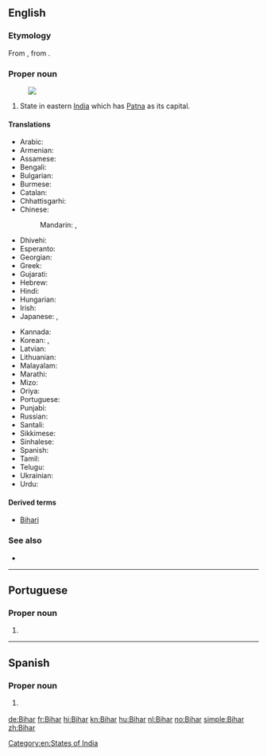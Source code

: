 {{also|bihar}}
==English==
{{wikipedia}}

===Etymology===
From {{etyl|hi|en}} {{m|hi|बिहार|tr=Bihār}}, from {{etyl|sa|en}} {{m|sa|विहार|tr=vihāra||temple; monastery}}.

===Proper noun===
{{en-proper noun}}
[[Image:Bihar in India (disputed hatched).svg|thumb|]]

# State in eastern [[India]] which has [[Patna]] as its capital.

====Translations====
{{trans-top|a state in eastern India}}
* Arabic: {{t|ar|بِيهَار|m}}
* Armenian: {{t|hy|Բիհար}}
* Assamese: {{t-needed|as}}
* Bengali: {{t|bn|বিহার|tr=Bihar|sc=Beng}}
* Bulgarian: {{t-needed|bg}}
* Burmese: {{t|my|ဗီဟာ|sc=Mymr}}
* Catalan: {{t|ca|Bihar}}
* Chhattisgarhi: {{t-needed|hne}}
* Chinese:
*: Mandarin: {{t+|cmn|比哈爾邦|sc=Hani}}, {{t|cmn|比哈尔邦|tr=Bǐhā'ěr-bāng|sc=Hani}}
* Dhivehi: {{t|dv|ބިހާރު|sc=Thaa}}
* Esperanto: {{t|eo|Biharo}}
* Georgian: {{t|ka|ბიჰარი|sc=Geor}}
* Greek: {{t+|el|Μπιχάρ|sc=Grek}}
* Gujarati: {{t|gu|બિહાર|sc=Gujr|tr=bihār}}
* Hebrew: {{t|he|ביהר}}
* Hindi: {{t+|hi|बिहार|tr=bihār}}
* Hungarian: {{t+|hu|Bihár}}
* Irish: {{t|ga|Biohár|m}}
* Japanese: {{t|ja|ビハール州|tr=Bihāru-shū}}, {{t|ja|ビハール|tr=Bihāru}}
{{trans-mid}}
* Kannada: {{t+|kn|ಬಿಹಾರ|sc=Knda}}
* Korean: {{t|ko|비하르 주|tr=Bihareu ju|sc=Hang}}, {{t|ko|비하르|tr=Bihareu|sc=Hang}}
* Latvian: {{t|lv|Bihāra}}
* Lithuanian: {{t|lt|Biharas}}
* Malayalam: {{t|ml|ബിഹാർ|sc=Mlym}}
* Marathi: {{t|mr|बिहार|sc=Deva|tr=bihār}}
* Mizo: {{t-needed|lus}}
* Oriya: {{t+|or|ବିହାର|sc=Orya}}
* Portuguese: {{t|pt|Bihar|m}}
* Punjabi: {{t|pa|ਬਿਹਾਰ|sc=Guru|tr=bihār}}
* Russian: {{t+|ru|Биха́р|m}}
* Santali: {{t-needed|sat}}
* Sikkimese: {{t-needed|sip}}
* Sinhalese: {{t-needed|si}}
* Spanish: {{t|es|Bihar}}
* Tamil: {{t|ta|பீகார்|sc=Taml}}
* Telugu: {{t+|te|బీహార్}}
* Ukrainian: {{t|uk|Біхар|sc=Cyrl}}
* Urdu: {{t|ur|بہار|tr=bihār}}
{{trans-bottom}}

====Derived terms====
* [[Bihari]]

===See also===
* {{list:states of India/en}}

[[Category:en:States of India]]

----

==Portuguese==

===Proper noun===
{{pt-proper noun|m}}

# {{place|pt|state|in eastern|c/India|t1=Bihar}}

----

==Spanish==
{{wikipedia|lang=es}}

===Proper noun===
{{es-proper noun}}

# {{l|en|Bihar}} {{gloss|a state in eastern India}}

[[de:Bihar]]
[[fr:Bihar]]
[[hi:Bihar]]
[[kn:Bihar]]
[[hu:Bihar]]
[[nl:Bihar]]
[[no:Bihar]]
[[simple:Bihar]]
[[zh:Bihar]]